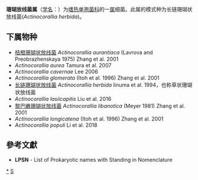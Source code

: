 {{Automatic taxobox
| taxon = Actinocorallia
| authority = Iinuma et al. 1994
| type species = 长链珊瑚状放线菌<br>Actinocorallia herbida
| type species authority = Iinuma et al. 1994
}}
'''珊瑚放线菌属'''（[[学名|学名]]：{{lang|la|''Actinocorallia''}}）为[[嗜热单孢菌科|嗜热单孢菌科]]的一[[属|属]]细菌。此属的模式种为长链珊瑚状放线菌(''Actinocorallia herbida'')。

==下属物种==
* [[桔橙珊瑚状放线菌|桔橙珊瑚状放线菌]] ''Actinocorallia aurantiaca'' (Lavrova and Preobrazhenskaya 1975) Zhang et al. 2001
* ''Actinocorallia aurea'' Tamura et al. 2007
* ''Actinocorallia cavernae'' Lee 2006
* ''Actinocorallia glomerata'' (Itoh et al. 1996) Zhang et al. 2001
* [[长链珊瑚状放线菌|长链珊瑚状放线菌]] ''Actinocorallia herbida'' Iinuma et al. 1994，也称草状珊瑚状放线菌
* ''Actinocorallia lasiicapitis'' Liu et al. 2016
* [[黎巴嫩珊瑚状放线菌|黎巴嫩珊瑚状放线菌]] ''Actinocorallia libanotica'' (Meyer 1981) Zhang et al. 2001
* ''Actinocorallia longicatena'' (Itoh et al. 1996) Zhang et al. 2001
* ''Actinocorallia populi'' Li et al. 2018

==參考文獻==
{{reflist}}
* '''LPSN''' - List of Prokaryotic names with Standing in Nomenclature

{{taxonbar}}

[[Category:_嗜热单孢菌科|*]]
[[Category:_1994年描述的分类群|S]]